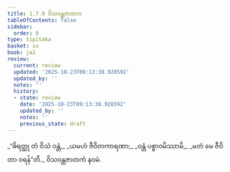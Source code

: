 ```yaml
---
title: 1.7.9 ဝိသဝန္တဇာတက
tableOfContents: false
sidebar:
  order: 9
type: tipitaka
basket: su
book: ja1
review:
  current: review
  updated: '2025-10-23T09:13:38.928592'
  updated_by: ''
  notes: ''
  history:
  - state: review
    date: '2025-10-23T09:13:38.928592'
    updated_by: ''
    notes: ''
    previous_state: draft
---
```



<ReviewStatus review={frontmatter.review} showDetails={true} />

<HypothesisAnnotation frontmatter={frontmatter} />

<DynamicBreadcrumb />

<Division number="69" book="ja1" e="ch" v="22" p="16">

<Paragraph number="151" type="verses" book="ja1">
_“ဓိရတ္ထု တံ ဝိသံ ဝန္တံ,_  
_ယမဟံ ဇီဝိတကာရဏာ;_  
_ဝန္တံ ပစ္စာဝမိဿာမိ,_  
_မတံ မေ ဇီဝိတာ ဝရန်”တိ._  


</Paragraph>
</Division>

<Paragraph number="152" type="center" book="ja1">
ဝိသဝန္တဇာတကံ နဝမံ.
</Paragraph>